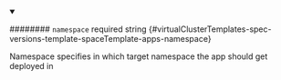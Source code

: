 
<details className="config-field" data-expandable="false" open>
<summary>

######## `namespace` <span className="config-field-required" data-required="false">required</span> <span className="config-field-type">string</span> <span className="config-field-default"></span> <span className="config-field-enum"></span> {#virtualClusterTemplates-spec-versions-template-spaceTemplate-apps-namespace}

Namespace specifies in which target namespace the app should
get deployed in

</summary>



</details>
